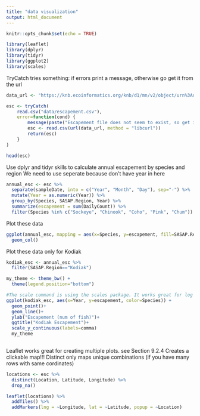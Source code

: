 ```yaml
---
title: "data visualization"
output: html_document
---
```


```r
knitr::opts_chunk$set(echo = TRUE)
```

```r
library(leaflet)
library(dplyr)
library(tidyr)
library(ggplot2)
library(scales)
```
TryCatch tries something: if errors print a message, otherwise go get it from the url
```r
data_url <- "https://knb.ecoinformatics.org/knb/d1/mn/v2/object/urn%3Auuid%3Af119a05b-bbe7-4aea-93c6-85434dcb1c5e"

esc <- tryCatch(
    read.csv("data/escapement.csv"),
    error=function(cond) {
        message(paste("Escapement file does not seem to exist, so get it from the KNB."))
        esc <- read.csv(url(data_url, method = "libcurl"))
        return(esc)
    }
)

head(esc)
```

Use dplyr and tidyr skills to calculate annual escapement by species and region
We need to use seperate because don't have year in here
```r
annual_esc <- esc %>% 
  separate(sampleDate, into = c("Year", "Month", "Day"), sep="-") %>% 
  mutate(Year = as.numeric(Year)) %>% 
  group_by(Species, SASAP.Region, Year) %>% 
  summarize(escapement = sum(DailyCount)) %>% 
  filter(Species %in% c("Sockeye", "Chinook", "Coho", "Pink", "Chum"))
```

Plot these data
```r
ggplot(annual_esc, mapping = aes(x=Species, y=escapement, fill=SASAP.Region)) +
  geom_col()
```

Plot these data only for Kodiak
```r
kodiak_esc <- annual_esc %>% 
  filter(SASAP.Region=="Kodiak")
```
```r
my_theme <- theme_bw() +
  theme(legend.position="bottom")

#The scale command is using the scales package. It works great for log and % scales.
ggplot(kodiak_esc, aes(x=Year, y=escapement, color=Species)) + 
  geom_point()+
  geom_line()+
  ylab("Escapement (num of fish)")+
  ggtitle("Kodiak Escapement")+
  scale_y_continuous(labels=comma)
  my_theme
  
```

Leaflet works great for creating multiple plots. see Section 9.2.4
Creates a clickable map!!!
Distinct only maps unique combinations (if you have many rows with same cordinates)
```r
locations <- esc %>% 
  distinct(Location, Latitude, Longitude) %>% 
  drop_na()
```

```r
leaflet(locations) %>% 
  addTiles() %>% 
  addMarkers(lng = ~Longitude, lat = ~Latitude, popup = ~Location)
```

